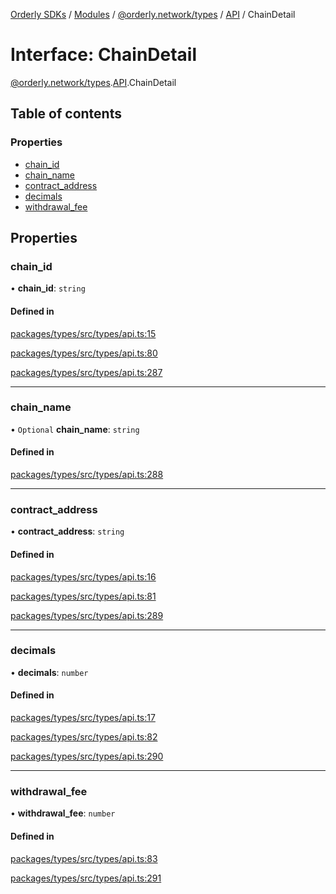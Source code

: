 [Orderly SDKs](/sdks/tech-doc/README) / [Modules](/sdks/tech-doc/modules) / [@orderly.network/types](/sdks/tech-doc/modules/orderly_network_types) / [API](/sdks/tech-doc/modules/orderly_network_types.API) / ChainDetail

# Interface: ChainDetail

[@orderly.network/types](/sdks/tech-doc/modules/orderly_network_types).[API](/sdks/tech-doc/modules/orderly_network_types.API).ChainDetail

## Table of contents

### Properties

- [chain\_id](/sdks/tech-doc/interfaces/orderly_network_types.API.ChainDetail#chain_id)
- [chain\_name](/sdks/tech-doc/interfaces/orderly_network_types.API.ChainDetail#chain_name)
- [contract\_address](/sdks/tech-doc/interfaces/orderly_network_types.API.ChainDetail#contract_address)
- [decimals](/sdks/tech-doc/interfaces/orderly_network_types.API.ChainDetail#decimals)
- [withdrawal\_fee](/sdks/tech-doc/interfaces/orderly_network_types.API.ChainDetail#withdrawal_fee)

## Properties

### chain\_id

• **chain\_id**: `string`

#### Defined in

[packages/types/src/types/api.ts:15](https://github.com/OrderlyNetwork/js-sdk/blob/d47dd11/packages/types/src/types/api.ts#L15)

[packages/types/src/types/api.ts:80](https://github.com/OrderlyNetwork/js-sdk/blob/d47dd11/packages/types/src/types/api.ts#L80)

[packages/types/src/types/api.ts:287](https://github.com/OrderlyNetwork/js-sdk/blob/d47dd11/packages/types/src/types/api.ts#L287)

___

### chain\_name

• `Optional` **chain\_name**: `string`

#### Defined in

[packages/types/src/types/api.ts:288](https://github.com/OrderlyNetwork/js-sdk/blob/d47dd11/packages/types/src/types/api.ts#L288)

___

### contract\_address

• **contract\_address**: `string`

#### Defined in

[packages/types/src/types/api.ts:16](https://github.com/OrderlyNetwork/js-sdk/blob/d47dd11/packages/types/src/types/api.ts#L16)

[packages/types/src/types/api.ts:81](https://github.com/OrderlyNetwork/js-sdk/blob/d47dd11/packages/types/src/types/api.ts#L81)

[packages/types/src/types/api.ts:289](https://github.com/OrderlyNetwork/js-sdk/blob/d47dd11/packages/types/src/types/api.ts#L289)

___

### decimals

• **decimals**: `number`

#### Defined in

[packages/types/src/types/api.ts:17](https://github.com/OrderlyNetwork/js-sdk/blob/d47dd11/packages/types/src/types/api.ts#L17)

[packages/types/src/types/api.ts:82](https://github.com/OrderlyNetwork/js-sdk/blob/d47dd11/packages/types/src/types/api.ts#L82)

[packages/types/src/types/api.ts:290](https://github.com/OrderlyNetwork/js-sdk/blob/d47dd11/packages/types/src/types/api.ts#L290)

___

### withdrawal\_fee

• **withdrawal\_fee**: `number`

#### Defined in

[packages/types/src/types/api.ts:83](https://github.com/OrderlyNetwork/js-sdk/blob/d47dd11/packages/types/src/types/api.ts#L83)

[packages/types/src/types/api.ts:291](https://github.com/OrderlyNetwork/js-sdk/blob/d47dd11/packages/types/src/types/api.ts#L291)

